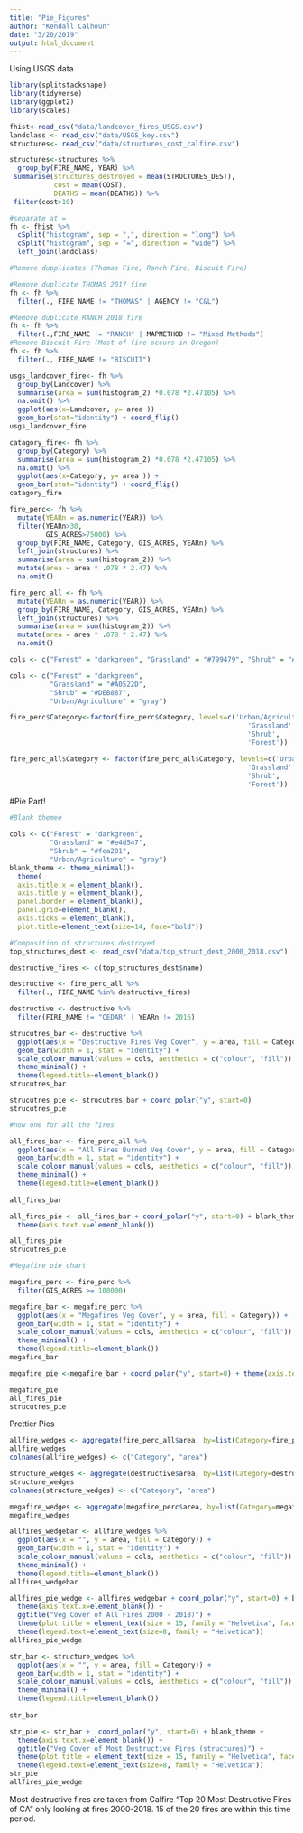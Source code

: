 ```yaml
---
title: "Pie_Figures"
author: "Kendall Calhoun"
date: "3/20/2019"
output: html_document
---
```

Using USGS data

```r
library(splitstackshape)
library(tidyverse)
library(ggplot2)
library(scales)
```

```r
fhist<-read_csv("data/landcover_fires_USGS.csv")
landclass <- read_csv("data/USGS_key.csv")
structures<- read_csv("data/structures_cost_calfire.csv")

structures<-structures %>%
  group_by(FIRE_NAME, YEAR) %>%
 summarise(structures_destroyed = mean(STRUCTURES_DEST),
           cost = mean(COST),
           DEATHS = mean(DEATHS)) %>%
 filter(cost>10)

#separate at =
fh <- fhist %>%
  cSplit("histogram", sep = ",", direction = "long") %>%
  cSplit("histogram", sep = "=", direction = "wide") %>%
  left_join(landclass) 

#Remove dupplicates (Thomas Fire, Ranch Fire, Biscuit Fire)

#Remove duplicate THOMAS 2017 fire
fh <- fh %>%
  filter(., FIRE_NAME != "THOMAS" | AGENCY != "C&L")

#Remove duplicate RANCH 2018 fire
fh <- fh %>%
  filter(.,FIRE_NAME != "RANCH" | MAPMETHOD != "Mixed Methods")
#Remove Biscuit Fire (Most of fire occurs in Oregon)
fh <- fh %>%
  filter(., FIRE_NAME != "BISCUIT")

usgs_landcover_fire<- fh %>%
  group_by(Landcover) %>%
  summarise(area = sum(histogram_2) *0.078 *2.47105) %>%
  na.omit() %>%
  ggplot(aes(x=Landcover, y= area )) +
  geom_bar(stat="identity") + coord_flip()
usgs_landcover_fire

catagory_fire<- fh %>%
  group_by(Category) %>%
  summarise(area = sum(histogram_2) *0.078 *2.47105) %>%
  na.omit() %>%
  ggplot(aes(x=Category, y= area )) +
  geom_bar(stat="identity") + coord_flip()
catagory_fire

fire_perc<- fh %>%  
  mutate(YEARn = as.numeric(YEAR)) %>%
  filter(YEARn>30,
         GIS_ACRES>75000) %>%
  group_by(FIRE_NAME, Category, GIS_ACRES, YEARn) %>%
  left_join(structures) %>%
  summarise(area = sum(histogram_2)) %>%
  mutate(area = area * .078 * 2.47) %>%
  na.omit() 

fire_perc_all <- fh %>%  
  mutate(YEARn = as.numeric(YEAR)) %>%
  group_by(FIRE_NAME, Category, GIS_ACRES, YEARn) %>%
  left_join(structures) %>%
  summarise(area = sum(histogram_2)) %>%
  mutate(area = area * .078 * 2.47) %>%
  na.omit() 

cols <- c("Forest" = "darkgreen", "Grassland" = "#799479", "Shrub" = "#DBA901", "Urban/Agriculture" = "gray") 

cols <- c("Forest" = "darkgreen", 
          "Grassland" = "#A0522D", 
          "Shrub" = "#DEB887", 
          "Urban/Agriculture" = "gray") 

fire_perc$Category<-factor(fire_perc$Category, levels=c('Urban/Agriculture', 
                                                           'Grassland',
                                                           'Shrub',
                                                           'Forest'))

fire_perc_all$Category <- factor(fire_perc_all$Category, levels=c('Urban/Agriculture', 
                                                           'Grassland',
                                                           'Shrub',
                                                           'Forest'))
```
#Pie Part!

```r
#Blank themee

cols <- c("Forest" = "darkgreen", 
          "Grassland" = "#e4d547",
          "Shrub" = "#fea201", 
          "Urban/Agriculture" = "gray") 
blank_theme <- theme_minimal()+
  theme(
  axis.title.x = element_blank(),
  axis.title.y = element_blank(),
  panel.border = element_blank(),
  panel.grid=element_blank(),
  axis.ticks = element_blank(),
  plot.title=element_text(size=14, face="bold"))

#Composition of structures destroyed
top_structures_dest <- read_csv("data/top_struct_dest_2000_2018.csv")

destructive_fires <- c(top_structures_dest$name)

destructive <- fire_perc_all %>%
  filter(., FIRE_NAME %in% destructive_fires)

destructive <- destructive %>%
  filter(FIRE_NAME != "CEDAR" | YEARn != 2016)

strucutres_bar <- destructive %>%
  ggplot(aes(x = "Destructive Fires Veg Cover", y = area, fill = Category)) + 
  geom_bar(width = 1, stat = "identity") +
  scale_colour_manual(values = cols, aesthetics = c("colour", "fill")) + 
  theme_minimal() +
  theme(legend.title=element_blank())
strucutres_bar

strucutres_pie <- strucutres_bar + coord_polar("y", start=0)
strucutres_pie

#now one for all the fires

all_fires_bar <- fire_perc_all %>%
  ggplot(aes(x = "All Fires Burned Veg Cover", y = area, fill = Category)) + 
  geom_bar(width = 1, stat = "identity") +
  scale_colour_manual(values = cols, aesthetics = c("colour", "fill")) + 
  theme_minimal() +
  theme(legend.title=element_blank())
          
all_fires_bar

all_fires_pie <- all_fires_bar + coord_polar("y", start=0) + blank_theme + 
  theme(axis.text.x=element_blank())

all_fires_pie
strucutres_pie

#Megafire pie chart

megafire_perc <- fire_perc %>%
  filter(GIS_ACRES >= 100000)

megafire_bar <- megafire_perc %>%
  ggplot(aes(x = "Megafires Veg Cover", y = area, fill = Category)) + 
  geom_bar(width = 1, stat = "identity") +
  scale_colour_manual(values = cols, aesthetics = c("colour", "fill")) + 
  theme_minimal() +
  theme(legend.title=element_blank())
megafire_bar

megafire_pie <-megafire_bar + coord_polar("y", start=0) + theme(axis.text.x=element_blank()) + blank_theme

megafire_pie
all_fires_pie
strucutres_pie
```

Prettier Pies

```r
allfire_wedges <- aggregate(fire_perc_all$area, by=list(Category=fire_perc_all$Category), FUN=sum)
allfire_wedges
colnames(allfire_wedges) <- c("Category", "area")

structure_wedges <- aggregate(destructive$area, by=list(Category=destructive$Category), FUN=sum)
structure_wedges
colnames(structure_wedges) <- c("Category", "area")

megafire_wedges <- aggregate(megafire_perc$area, by=list(Category=megafire_perc$Category), FUN=sum)
megafire_wedges

allfires_wedgebar <- allfire_wedges %>%
  ggplot(aes(x = "", y = area, fill = Category)) + 
  geom_bar(width = 1, stat = "identity") +
  scale_colour_manual(values = cols, aesthetics = c("colour", "fill")) + 
  theme_minimal() +
  theme(legend.title=element_blank())
allfires_wedgebar

allfires_pie_wedge <- allfires_wedgebar + coord_polar("y", start=0) + blank_theme + 
  theme(axis.text.x=element_blank()) +
  ggtitle("Veg Cover of All Fires 2000 - 2018)") +
  theme(plot.title = element_text(size = 15, family = "Helvetica", face = "bold")) +
  theme(legend.text=element_text(size=8, family = "Helvetica"))
allfires_pie_wedge

str_bar <- structure_wedges %>%
  ggplot(aes(x = "", y = area, fill = Category)) + 
  geom_bar(width = 1, stat = "identity") +
  scale_colour_manual(values = cols, aesthetics = c("colour", "fill")) + 
  theme_minimal() +
  theme(legend.title=element_blank())
  
str_bar

str_pie <- str_bar +  coord_polar("y", start=0) + blank_theme + 
  theme(axis.text.x=element_blank()) +
  ggtitle("Veg Cover of Most Destructive Fires (structures)") +
  theme(plot.title = element_text(size = 15, family = "Helvetica", face = "bold")) +
  theme(legend.text=element_text(size=8, family = "Helvetica"))
str_pie
allfires_pie_wedge
```
Most destructive fires are taken from Calfire "Top 20 Most Destructive Fires of CA" only looking at fires 2000-2018. 15 of the 20 fires are within this time period.
